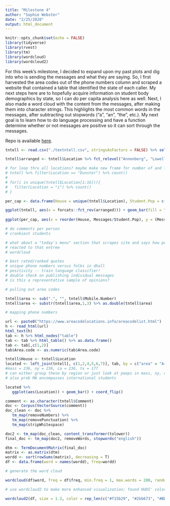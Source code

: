 ```yaml
---
title: "Milestone 4"
author: "Sophie Webster"
date: "2/25/2020"
output: html_document
---
```


```r
knitr::opts_chunk$set(echo = FALSE)
library(tidyverse)
library(rvest)
library(tm)
library(wordcloud)
library(wordcloud2)
```
For this week's milestone, I decided to expand upon my past plots and dig into who is sending the messages and what they are saying. So, I first harvested the area codes out of the phone numbers column and scraped a website that contained a table that identified the state of each caller. My next steps here are to hopefully acquire information on student body demographics by state, so I can do per capita analysis here as well. Next, I also made a word cloud with the content from the messages, after making them into character strings. This highlights the most common words in the messages, after subtracting out stopwords ("a", "an", "the", etc.). My next goal is to learn how to do language processing and have a function determine whether or not messages are positive so it can sort through the messages.

Repo is available <a href="https://github.com/sophiecwebster/milestone4">here</a>.
```r
tntell <- read.csv("./textntell.csv", stringsAsFactors = FALSE) %>% select(Start, Tracker, Location, Mobile.Number, Comment)
```

```r
tntell$arranged <- tntell$Location %>% fct_relevel("Annenberg", "Lowell", "Dunster", "Cabot", "Quincy", "Mather", "Pforzheimer", "Winthrop", "Currier", "Leverett", "Eliot", "Adams", "Hillel", "Kirkland", "FlyBy", "Dudley")

# for loop thru all locations? maybe make new frame for number of and folks per house
# tntell %>% filter(Location == "Dunster") %>% count()
# 
# for(i in unique(tntell$Location[1:16])){
#   filter(Location = "i") %>% count()
# }

per_cap <- data.frame(House = unique(tntell$Location), Student.Pop = c(371, 414, 476, 430, 408, 466, 381, 361, 1715, 388, NA, 403, 515, NA, 390, NA), Messages = c(143, 361, 255, 61, 143, 41, 163, 275, 429, 276, NA, 189, 73, NA, 19, NA)) %>% filter(!is.na(Student.Pop))

ggplot(tntell, aes(x = forcats::fct_rev(arranged))) + geom_bar(fill = "#f15b29") + coord_flip() + ggtitle("Who Sent HUDS the Most Messages in 2019?") + labs(y = "", x = "") + theme_light()
       
ggplot(per_cap, aes(x = reorder(House, Messages/Student.Pop), y = (Messages/Student.Pop))) + geom_col(fill = "#f15b29") + coord_flip() + ggtitle("Messages Per Capita By Harvard House") + labs(y = "", x = "") + theme_light() #+ labs(y = "Messages Per Capita")

# do comments per person
# crankiest students

# what about a "today's menu" section that scrapes site and says how people in the past have
# reacted to that entree
# wordcloud

# best rated/ranked quotes
# unique phone numbers versus folks in dhall
# positivity -- train language classifier!
# double check on publishing individual messages
# is this a representative sample of opinions?
```

```r
# pulling out area codes 

tntell$area <- sub(".", "", tntell$Mobile.Number)
tntell$area <- substr(tntell$area,1,3) %>% as.double(tntell$area)

# mapping phone numbers

url <- paste0("https://www.areacodelocations.info/areacodelist.html")
h <- read_html(url)
html_text(h)
tab <- h %>% html_nodes("table")
tab <- tab %>% html_table() %>% as.data.frame()
tab <- tab[,c(1,2)]
tab$Area.code <- as.numeric(tab$Area.code)

tntell$House <- tntell$Location
located <- left_join(tntell[, c(1,2,4,5,6,7)], tab, by = c("area" = "Area.code"))
#mass = 236, ny = 236, ca = 236, tx = 177
# can either group these by region or just look at peeps in mass, ny, ca, tx
# also prob MA encompasses international students

```

```r
located %>%
   ggplot(aes(Location)) + geom_bar() + coord_flip()
```

```r
comment <- as.character(tntell$Comment)
doc <- Corpus(VectorSource(comment))
doc_clean <- doc %>%
   tm_map(removeNumbers) %>%
   tm_map(removePunctuation) %>%
   tm_map(stripWhitespace)

doc2 <- tm_map(doc_clean, content_transformer(tolower))
final_doc <- tm_map(doc2, removeWords, stopwords("english"))

dtm <- TermDocumentMatrix(final_doc)
matrix <- as.matrix(dtm)
wordd <- sort(rowSums(matrix), decreasing = T)
df <- data.frame(word = names(wordd), freq=wordd)
```

```r
# generate the word cloud

wordcloud(df$word, freq = df$freq, min.freq = 1, max.words = 200, random.order = F, rot.per=0.35, colors=brewer.pal(8,"Dark2"))

# use wordcloud2 to make more enhanced visualization; found HUDS' color palette 

wordcloud2(df, size = 1.3, color = rep_len(c("#f15b29", "#2bb673", "#BDD2FF", "#f3b204", "#F59187"), nrow(demoFreq)))
```

